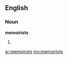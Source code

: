 ==English==

===Noun===
'''memoirists'''

# {{plural of|[[memoirist]]}}

[[ar:memoirists]]
[[my:memoirists]]
